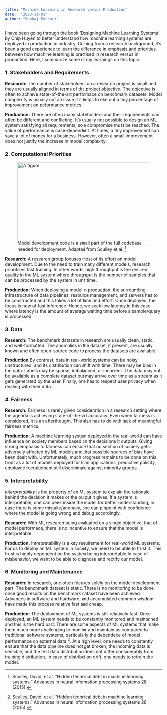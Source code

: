 ```yaml
---
title: "Machine Learning in Research versus Production"
date:  "2023-11-01"
author: "Pankaj Pansari"
---
```


I have been going through the book 'Designing Machine Learning Systems' by Chip Huyen to better understand how machine learning systems are deployed in production in industry. Coming from a research background, it's been a good experience to learn the difference in emphasis and priorities between how machine learning is practised in research versus in production. Here, I summarize some of my learnings on this topic:

### 1. Stakeholders and Requirements

**Research:** The number of stakeholders on a research project is small and they are usually aligned in terms of the project objective. The objective is often to achieve state-of-the-art performace on benchmark datasets. Model complexity is usually not an issue if it helps to eke out a tiny percentage of improvement on peformance metrics.

**Production:** There are often many stakeholders and their requirements can often be different and conflicting. It's usually not possible to design an ML system satisfying all requirements, so a compromise must be reached. The value of performance is case-dependent. At times, a tiny improvement can save a lot of money for a business. However, often a small improvement does not justify the increase in model complexity.

### 2. Computational Priorities

<style>
.center {
    display: block;
    margin-left: auto;
    margin-right: auto;
}
</style>

<figure>
    <img src="fig_1.png" class="center" alt="A figure" width = "650" height = "250">
    <figcaption>Model development code is a small part of the full codebase needed for deployment. Adapted from Sculley et al. [^1] <figcaption>
</figure>

**Research:** A research group focuses most of its effort on model development. Due to the need to train many different models, research prioritizes fast training. In other words, high throughput is the desired quality in the ML system where throughput is the number of samples that can be processed by the system in unit time.

**Production:** When deploying a model in production, the surrounding infrastructure of data pipelines, resource management, and servers has to be constructed and this takes a lot of time and effort. Once deployed, the focus is now of fast inference. Hence, we seek low latency in this case where latency is the amount of average waiting time before a sample/query is processed.

### 3. Data

**Research:** The benchmark datasets in research are usually clean, static, and well-formatted. The anomalies in the dataset, if present, are usually known and often open-source code to process the datasets are available.

**Production** By contrast, data in real-world systems can be noisy, unstructured, and its distribution can shift with time. There may be bias in the data. Labels may be sparse, imbalanced, or incorrect. The data may not be available as a complete dataset but may arrive over time as a stream as it gets generated by the user. Finally, one has to respect user privacy when dealing with their data.

### 4. Fairness

**Research:** Fairness is rarely given consideration in a research setting where the agenda is achieving state-of-the-art accuracy. Even when fairness is considered, it is an afterthought. This also has to do with lack of  meaningful fairness metrics. 

**Production:** A machine learning system deployed in the real-world can have influence on society members based on the decisions it outputs. Giving strong emphasis to fairness can ensure that no section of society gets adversely affected by ML models and that possible sources of bias have been dealt with. Unfortunately, much progress remains to be done on this front as a lot of models deployed for loan applications, predictive policity, employee recruitement still discriminate against minority groups.


### 5. Interpretability

*Interpretability* is the property of an ML system to explain the rationale behind the decision it makes or the output it gives. If a system is interpretable, one can peek inside the model for better understanding; in case there is some mistake/anomaly, one can pinpoint with confidence where the model is going wrong and debug accordingly. 

**Research:** With ML research being evaluated on a single objective, that of model performace, there is no incentive to ensure that the model is interpretable. 

**Production:** Intrepretability is a key requirement for real-world ML systems. For us to deploy an ML system in society, we need to be able to trust it. This trust is highly dependent on the system being interpretable.In case of misbehavior, we want to be able to diagnose and rectify our model. 

### 6. Monitoring and Maintenance

**Research:** In research, one often focuses solely on the model development part. The benchmark dataset is static. There is no monitoring to be done once good results on the benchmark dataset have been achieved. Advances in software and hardware, and accumulated common wisdom have made this process relative fast and cheap.

**Production:** The deployment of ML systems is still relatively fast. Once deployed, an ML system needs to be constantly monitored and maintained and this is the hard part. There are some aspects of ML systems that make them much more challenging to monitor and maintain as compared to traditional software systems, particularly the dependece of model performance on external data [^1]. At a high level, one needs to constantly ensure that the data pipeline does not get broken, the incoming data is sensible, and the test data distribution does not differ considerably from training distribution. In case of distribution drift, one needs to retrain the model.




[^1]: Sculley, David, et al. "Hidden technical debt in machine learning systems." Advances in neural information processing systems 28 (2015).